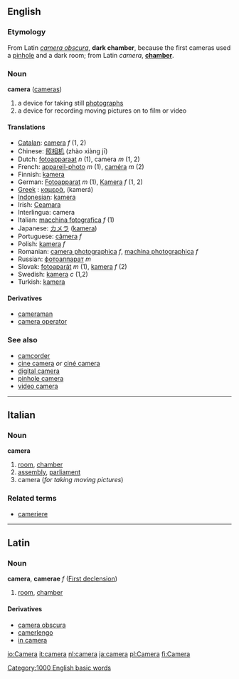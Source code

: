 ==English==
===Etymology===
From Latin ''[[camera obscura]]'', '''dark chamber''', because the first cameras used a [[pinhole]] and a dark room; from Latin ''camera'', '''[[chamber]]'''.

=== Noun ===
'''camera''' ([[cameras]])

#a device for taking still [[photograph]]s
#a device for recording moving pictures on to film or video

====Translations====
*[[w:Catalan language|Catalan]]: [[camera]] ''f'' (1, 2)
*Chinese: [[照相机]] (zhào xiàng jī)
*Dutch: [[fotoapparaat]] ''n'' (1), camera ''m'' (1, 2)
*French: [[appareil-photo]] ''m'' (1), [[caméra]] ''m'' (2)
*Finnish: [[kamera]]
*German: [[Fotoapparat]] ''m'' (1), [[Kamera]] ''f'' (1, 2)
*[[w:Greek language|Greek]]    <!-- Please note that this makes sense, so Greek (Modern) and Greek (Ancient) are listed both under 'G' -->: [[καμερά]], (kamerá)
*[[w:Indonesian language|Indonesian]]: [[kamera]]
*Irish: [[Ceamara]]
*Interlingua: camera
*Italian: [[macchina fotografica]] ''f'' (1)
*Japanese: [[カメラ]] ([[kamera]])
*Portuguese: [[câmera]] ''f''
*Polish: [[kamera]] ''f''
*Romanian: [[camera photographica]] ''f'', [[machina photographica]] ''f''
*Russian: [[фотоаппарат]] ''m''
*Slovak: [[fotoaparát]] ''m'' (1), [[kamera]] ''f'' (2)
*Swedish: [[kamera]] ''c'' (1,2)
*Turkish: [[kamera]]

====Derivatives====
*[[cameraman]]
*[[camera operator]]

===See also===
*[[camcorder]]
*[[cine camera]] ''or'' [[ciné camera]]
*[[digital camera]]
*[[pinhole camera]]
*[[video camera]]

----

==Italian==
===Noun===
'''camera'''

# [[room]], [[chamber]]
# [[assembly]], [[parliament]]
#camera (''for taking moving pictures'')

===Related terms===
*[[cameriere]]

----

==Latin==
===Noun===
'''camera''', '''camerae''' ''f'' ([[Latin:First declension|First declension]])

#[[room]], [[chamber]]

====Derivatives====
*[[camera obscura]]
*[[camerlengo]]
*[[in camera]]

[[Category:1000 English basic words]]

[[io:Camera]]
[[it:camera]]
[[nl:camera]]
[[ja:camera]]
[[pl:Camera]]
[[fi:Camera]]